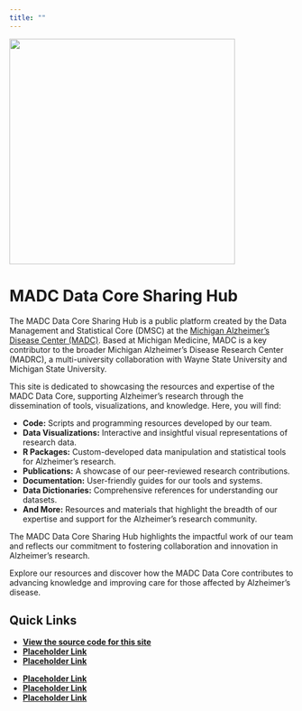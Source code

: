 ```yaml
---
title: ""
---
```

![](assets/images/madrc-logo-dark-text.png){fig-align="center" fig-alt="The Michigan Alzheimer's Disease Research Center logo" width=400}

# MADC Data Core Sharing Hub
The MADC Data Core Sharing Hub is a public platform created by the Data Management and Statistical Core (DMSC) at the [Michigan Alzheimer’s Disease Center (MADC)](https://medresearch.umich.edu/labs-departments/centers/madc/about). Based at Michigan Medicine, MADC is a key contributor to the broader Michigan Alzheimer’s Disease Research Center (MADRC), a multi-university collaboration with Wayne State University and Michigan State University.

This site is dedicated to showcasing the resources and expertise of the MADC Data Core, supporting Alzheimer’s research through the dissemination of tools, visualizations, and knowledge. Here, you will find:

* **Code:** Scripts and programming resources developed by our team.
* **Data Visualizations:** Interactive and insightful visual representations of research data.
* **R Packages:** Custom-developed data manipulation and statistical tools for Alzheimer’s research.
* **Publications:** A showcase of our peer-reviewed research contributions.
* **Documentation:** User-friendly guides for our tools and systems.
* **Data Dictionaries:** Comprehensive references for understanding our datasets.
* **And More:** Resources and materials that highlight the breadth of our expertise and support for the Alzheimer’s research community.

The MADC Data Core Sharing Hub highlights the impactful work of our team and reflects our commitment to fostering collaboration and innovation in Alzheimer’s research.

Explore our resources and discover how the MADC Data Core contributes to advancing knowledge and improving care for those affected by Alzheimer’s disease.

## Quick Links
::: {.grid}

::: {.g-col-6}
* **[View the source code for this site](https://github.com/MichiganADC/dmsc-madc)**
* **[Placeholder Link]()**
* **[Placeholder Link]()**
:::

::: {.g-col-6}
* **[Placeholder Link]()**
* **[Placeholder Link]()**
* **[Placeholder Link]()**
:::

:::